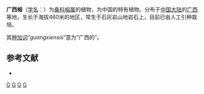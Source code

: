 {{Speciesbox
| genus = Ficus
| species = guangxiensis
| authority = S. S. Chang, 1984
}}

'''广西榕'''（[[学名|学名]]：{{lang|la|''Ficus guangxiensis''}}）为[[桑科|桑科]][[榕属|榕属]]的植物，为中国的特有植物。分布于[[中国大陆|中国大陆]]的[[广西|广西]]等地，生长于海拔460米的地区，常生于石灰岩山地岩石上，目前已由人工引种栽培。

其[[种加词|种加词]]“''guangxiensis''”意为“广西的”。

== 参考文献 ==
<div class="references-small">
* {{cite web| url =http://www.bioinfo.cn/db05/KmzwSpecies.php?action=view&id=13593| title =广西榕| work =《中国高等植物数据库全库》| publisher =中国科学院微生物研究所| author =昆明植物研究所| accessdate =2009-02-24| deadurl =yes| archiveurl =https://web.archive.org/web/20160305075020/http://www.bioinfo.cn/db05/KmzwSpecies.php?action=view&id=13593| archivedate =2016-03-05}}
</div>
{{Taxonbar|from=Q11062453}}

[[Category:榕属|G]]
[[Category:中国特有植物|G]]
[[Category:广西植物|G]]
[[Category:1984年描述的植物|G]]


{{植物小作品}}